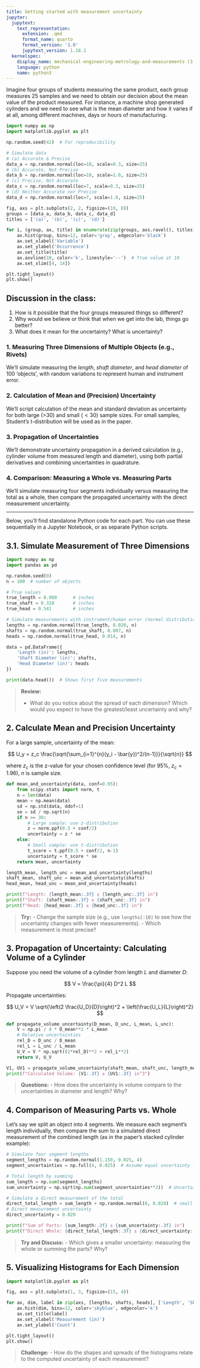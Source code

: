 ```yaml
---
title: Getting started with measurement uncertainty
jupyter:
  jupytext:
    text_representation:
      extension: .qmd
      format_name: quarto
      format_version: '1.0'
      jupytext_version: 1.18.1
  kernelspec:
    display_name: mechanical-engineering-metrology-and-measurements (3.12.11)
    language: python
    name: python3
---
```




Imagine four groups of students measuring the same product, each group measures 25 samples and we need to obtain our decision about the mean value of the product measured. For instance, a machine shop generated cylinders and we need to see what is the mean diameter and how it varies if at all, among different machines, days or hours of manufacturing. 

```python
import numpy as np
import matplotlib.pyplot as plt
```

```python
np.random.seed(42)  # For reproducibility

# Simulate data
# (a) Accurate & Precise
data_a = np.random.normal(loc=10, scale=0.3, size=25)
# (b) Accurate, Not Precise
data_b = np.random.normal(loc=10, scale=1.0, size=25)
# (c) Precise, Not Accurate
data_c = np.random.normal(loc=7, scale=0.3, size=25)
# (d) Neither Accurate nor Precise
data_d = np.random.normal(loc=7, scale=1.0, size=25)
```

```python

fig, axs = plt.subplots(2, 2, figsize=(10, 8))
groups = [data_a, data_b, data_c, data_d]
titles = ['(a)', '(b)', '(c)', '(d)']

for i, (group, ax, title) in enumerate(zip(groups, axs.ravel(), titles)):
    ax.hist(group, bins=12, color='gray', edgecolor='black')
    ax.set_xlabel('Variable')
    ax.set_ylabel('Occurrence')
    ax.set_title(title)
    ax.axvline(10, color='k', linestyle='--')  # True value at 10
    ax.set_xlim([4, 14])

plt.tight_layout()
plt.show()
```

## Discussion in the class:
1. How is it possible that the four groups measured things so different? 
2. Why would we believe or think that when we get into the lab, things go better? 
3. What does it mean for the uncertainty? What is uncertainty? 

### 1. **Measuring Three Dimensions of Multiple Objects (e.g., Rivets)**

We'll simulate measuring the *length*, *shaft diameter*, and *head diameter* of 100 'objects', with random variations to represent human and instrument error.

### 2. **Calculation of Mean and (Precision) Uncertainty**

We'll script calculation of the mean and standard deviation as uncertainty for both large (>30) and small ($<30$) sample sizes. For small samples, Student's t-distribution will be used as in the paper.

### 3. **Propagation of Uncertainties**

We'll demonstrate uncertainty propagation in a derived calculation (e.g., cylinder volume from measured length and diameter), using both partial derivatives and combining uncertainties in quadrature.

### 4. **Comparison: Measuring a Whole vs. Measuring Parts**

We'll simulate measuring four segments individually versus measuring the total as a whole, then compare the propagated uncertainty with the direct measurement uncertainty.

***

Below, you’ll find standalone Python code for each part. You can use these sequentially in a Jupyter Notebook, or as separate Python scripts.

## 3.1. Simulate Measurement of Three Dimensions

```python
import numpy as np
import pandas as pd

np.random.seed(0)
n = 100  # number of objects

# True values
true_length = 0.980      # inches
true_shaft = 0.310       # inches
true_head = 0.541        # inches

# Simulate measurements with instrument/human error (normal distribution around true value)
lengths = np.random.normal(true_length, 0.020, n)
shafts = np.random.normal(true_shaft, 0.007, n)
heads = np.random.normal(true_head, 0.014, n)

data = pd.DataFrame({
    'Length (in)': lengths,
    'Shaft Diameter (in)': shafts,
    'Head Diameter (in)': heads
})

print(data.head())  # Shows first five measurements
```



> **Review:**
>
> - What do you notice about the spread of each dimension? Which would you expect to have the greatest/least uncertainty and why?


## 2. Calculate Mean and Precision Uncertainty

For a large sample, uncertainty of the mean:

$$
U_y = z_c \frac{\sqrt{\sum_{i=1}^{n}(y_i - \bar{y})^2/(n-1)}}{\sqrt{n}}
$$

where $z_c$ is the z-value for your chosen confidence level (for 95%, $z_c = 1.96$), $n$ is sample size.

```python

def mean_and_uncertainty(data, conf=0.95):
    from scipy.stats import norm, t
    n = len(data)
    mean = np.mean(data)
    sd = np.std(data, ddof=1)
    se = sd / np.sqrt(n)
    if n >= 30:
        # Large sample: use z-distribution
        z = norm.ppf(0.5 + conf/2)
        uncertainty = z * se
    else:
        # Small sample: use t-distribution
        t_score = t.ppf(0.5 + conf/2, n-1)
        uncertainty = t_score * se
    return mean, uncertainty

length_mean, length_unc = mean_and_uncertainty(lengths)
shaft_mean, shaft_unc = mean_and_uncertainty(shafts)
head_mean, head_unc = mean_and_uncertainty(heads)

print(f"Length: {length_mean:.3f} ± {length_unc:.3f} in")
print(f"Shaft: {shaft_mean:.3f} ± {shaft_unc:.3f} in")
print(f"Head: {head_mean:.3f} ± {head_unc:.3f} in")
```



> **Try:**
> - Change the sample size (e.g., use `lengths[:10]` to see how the uncertainty changes with fewer measurements).
> - Which measurement is most precise?


## 3. Propagation of Uncertainty: Calculating Volume of a Cylinder

Suppose you need the volume of a cylinder from length $L$ and diameter $D$:

$$
V = \frac{\pi}{4} D^2 L
$$

Propagate uncertainties:

$$
U_V = V \sqrt{\left(2 \frac{U_D}{D}\right)^2 + \left(\frac{U_L}{L}\right)^2}
$$


```python

def propagate_volume_uncertainty(D_mean, D_unc, L_mean, L_unc):
    V = np.pi / 4 * D_mean**2 * L_mean
    # Relative uncertainties
    rel_D = D_unc / D_mean
    rel_L = L_unc / L_mean
    U_V = V * np.sqrt((2*rel_D)**2 + rel_L**2)
    return V, U_V

V1, UV1 = propagate_volume_uncertainty(shaft_mean, shaft_unc, length_mean, length_unc)
print(f"Calculated Volume: {V1:.3f} ± {UV1:.3f} in^3")
```



> **Questions:**
> - How does the uncertainty in volume compare to the uncertainties in diameter and length? Why?


## 4. Comparison of Measuring Parts vs. Whole

Let's say we split an object into 4 segments. We measure each segment's length individually, then compare the sum to a simulated direct measurement of the combined length (as in the paper's stacked cylinder example):


```python

# Simulate four segment lengths
segment_lengths = np.random.normal(1.150, 0.025, 4)
segment_uncertainties = np.full(4, 0.025)  # Assume equal uncertainty for simplicity

# Total length by summing
sum_length = np.sum(segment_lengths)
sum_uncertainty = np.sqrt(np.sum(segment_uncertainties**2))  # Uncertainties add in quadrature

# Simulate a direct measurement of the total
direct_total_length = sum_length + np.random.normal(0, 0.020)  # small error added
# Direct measurement uncertainty
direct_uncertainty = 0.020

print(f"Sum of Parts: {sum_length:.3f} ± {sum_uncertainty:.3f} in")
print(f"Direct Whole: {direct_total_length:.3f} ± {direct_uncertainty:.3f} in")
```


> **Try and Discuss:**
> - Which gives a smaller uncertainty: measuring the whole or summing the parts? Why?


## 5. Visualizing Histograms for Each Dimension


```python

import matplotlib.pyplot as plt

fig, axs = plt.subplots(1, 3, figsize=(15, 4))

for ax, dim, label in zip(axs, [lengths, shafts, heads], ['Length', 'Shaft', 'Head']):
    ax.hist(dim, bins=12, color='skyblue', edgecolor='k')
    ax.set_title(label)
    ax.set_xlabel('Measurement (in)')
    ax.set_ylabel('Count')

plt.tight_layout()
plt.show()
```



> **Challenge:**
> - How do the shapes and spreads of the histograms relate to the computed uncertainty of each measurement?

